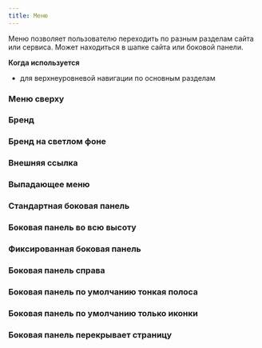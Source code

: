 ```yaml
---
title: Меню
---
```


Меню позволяет пользователю переходить по разным разделам сайта или сервиса.
Может находиться в шапке сайта или боковой панели.

**Когда используется**
- для верхнеуровневой навигации по основным разделам


### Меню сверху
<Sandbox height={300} projectId="uxcomponents_menu_header_on_top" showHeader />

### Бренд
<Sandbox height={200} projectId="uxcomponents_menu_brand" showHeader />

### Бренд на светлом фоне
<Sandbox height={200} projectId="uxcomponents_menu_brand_light_background" showHeader />

### Внешняя ссылка
<Sandbox height={200} projectId="uxcomponents_menu_a" showHeader />

### Выпадающее меню
<Sandbox height={300} projectId="uxcomponents_menu_submenu" showHeader />

### Стандартная боковая панель
<Sandbox height={400} projectId="uxcomponents_menu_sidebar_simple" showHeader />

### Боковая панель во всю высоту
<Sandbox height={400} projectId="uxcomponents_menu_sidebar_fullsize" showHeader />

### Фиксированная боковая панель
<Sandbox height={400} projectId="uxcomponents_menu_sidebar_fixed" showHeader />

### Боковая панель справа
<Sandbox height={400} projectId="uxcomponents_menu_sidebar_right" showHeader />

### Боковая панель по умолчанию тонкая полоса
<Sandbox height={400} projectId="uxcomponents_menu_sidebar_default_micro" showHeader />

### Боковая панель по умолчанию только иконки
<Sandbox height={400} projectId="uxcomponents_menu_sidebar_default_mini" showHeader />

### Боковая панель перекрывает страницу
<Sandbox height={400} projectId="uxcomponents_menu_sidebar_overlay" showHeader />
